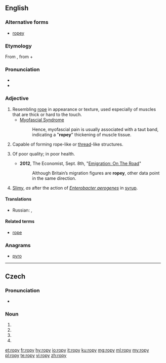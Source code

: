 ==English==

===Alternative forms===
* [[ropey]]

===Etymology===
From {{etyl|enm|en}} {{m|enm|ropy|}}, from {{m|enm|rope|}} + {{m|enm|-y|}}

===Pronunciation===
* {{IPA|/ˈɹəʊpi/|lang=en}}
* {{rhymes|əʊpi|lang=en}}

===Adjective===
{{en-adj|er|more}}

# Resembling [[rope]] in appearance or texture, used especially of muscles that are thick or hard to the touch.
#* [http://www.lifeextension.com/Protocols/Neurological/Myofascial-Syndrome/Page-01 Myofascial Syndrome]
#*: Hence, myofascial pain is usually associated with a taut band, indicating a "'''ropey'''" thickening of muscle tissue.
# Capable of forming rope-like or [[thread]]-like structures.
# {{lb|en|British|colloquial}} Of poor quality; in poor health.
#* '''2012''', The Economist, Sept. 8th, "[http://www.economist.com/node/21562230 Emigration: On The Road]"
#*: Although Britain’s migration figures are '''ropey''', other data point in the same direction.
# {{lb|en|of [[milk]] or another liquid}} [[slimy|Slimy]], ''as'' after the action of ''[[Enterobacter aerogenes]]'' in [[syrup]].

====Translations====
{{trans-top|of poor quality; in poor health}}
* Russian: {{t+|ru|скве́рный|n}}, {{t+|ru|неудовлетвори́тельный|m}}
{{trans-mid}}
{{trans-bottom}}

====Related terms====
* [[rope]]

===Anagrams===
* [[pyro#English|pyro]]

----

==Czech==

===Pronunciation===
* {{IPA|/ˈropɪ/|lang=cs}}

===Noun===
{{cs-noun form}}

# {{inflection of|ropa||gen|s|lang=cs}}
# {{inflection of|ropa||nom|p|lang=cs}}
# {{inflection of|ropa||acc|p|lang=cs}}
# {{inflection of|ropa||voc|p|lang=cs}}

[[et:ropy]]
[[fr:ropy]]
[[hy:ropy]]
[[io:ropy]]
[[it:ropy]]
[[ku:ropy]]
[[mg:ropy]]
[[ml:ropy]]
[[my:ropy]]
[[pl:ropy]]
[[te:ropy]]
[[vi:ropy]]
[[zh:ropy]]
